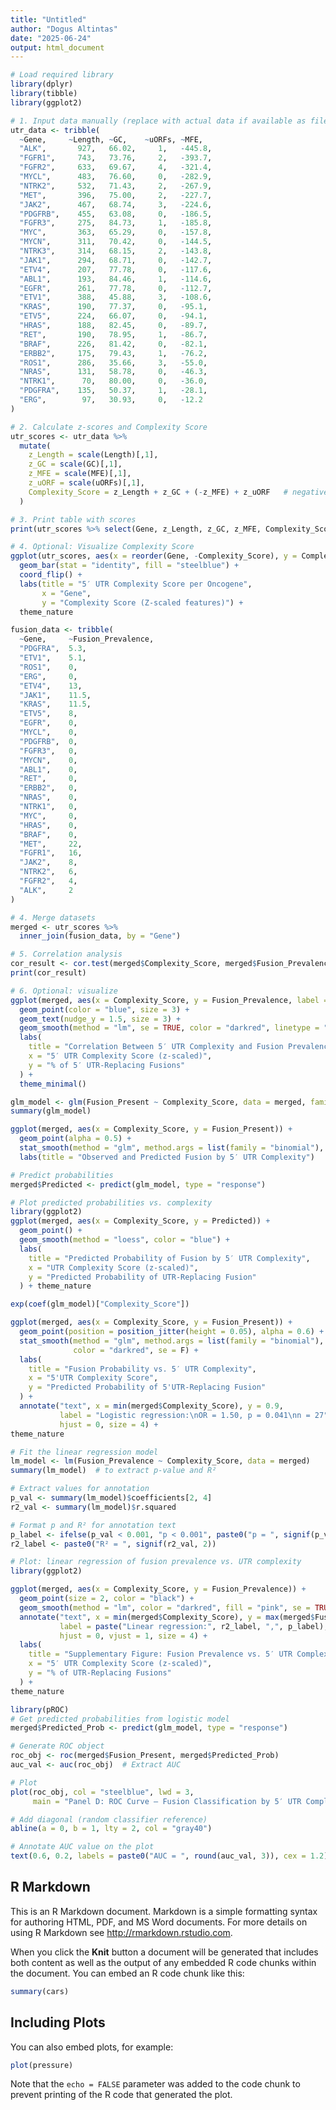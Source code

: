 ```yaml
---
title: "Untitled"
author: "Dogus Altintas"
date: "2025-06-24"
output: html_document
---
```


```r

# Load required library
library(dplyr)
library(tibble)
library(ggplot2)

# 1. Input data manually (replace with actual data if available as file)
utr_data <- tribble(
  ~Gene,     ~Length, ~GC,    ~uORFs, ~MFE,
  "ALK",       927,   66.02,     1,   -445.8,
  "FGFR1",     743,   73.76,     2,   -393.7,
  "FGFR2",     633,   69.67,     4,   -321.4,
  "MYCL",      483,   76.60,     0,   -282.9,
  "NTRK2",     532,   71.43,     2,   -267.9,
  "MET",       396,   75.00,     2,   -227.7,
  "JAK2",      467,   68.74,     3,   -224.6,
  "PDGFRB",    455,   63.08,     0,   -186.5,
  "FGFR3",     275,   84.73,     1,   -185.8,
  "MYC",       363,   65.29,     0,   -157.8,
  "MYCN",      311,   70.42,     0,   -144.5,
  "NTRK3",     314,   68.15,     2,   -143.8,
  "JAK1",      294,   68.71,     0,   -142.7,
  "ETV4",      207,   77.78,     0,   -117.6,
  "ABL1",      193,   84.46,     1,   -114.6,
  "EGFR",      261,   77.78,     0,   -112.7,
  "ETV1",      388,   45.88,     3,   -108.6,
  "KRAS",      190,   77.37,     0,   -95.1,
  "ETV5",      224,   66.07,     0,   -94.1,
  "HRAS",      188,   82.45,     0,   -89.7,
  "RET",       190,   78.95,     1,   -86.7,
  "BRAF",      226,   81.42,     0,   -82.1,
  "ERBB2",     175,   79.43,     1,   -76.2,
  "ROS1",      286,   35.66,     3,   -55.0,
  "NRAS",      131,   58.78,     0,   -46.3,
  "NTRK1",      70,   80.00,     0,   -36.0,
  "PDGFRA",    135,   50.37,     1,   -28.1,
  "ERG",        97,   30.93,     0,   -12.2
)

# 2. Calculate z-scores and Complexity Score
utr_scores <- utr_data %>%
  mutate(
    z_Length = scale(Length)[,1],
    z_GC = scale(GC)[,1],
    z_MFE = scale(MFE)[,1],
    z_uORF = scale(uORFs)[,1],
    Complexity_Score = z_Length + z_GC + (-z_MFE) + z_uORF   # negative MFE since lower = more structured
  )

# 3. Print table with scores
print(utr_scores %>% select(Gene, z_Length, z_GC, z_MFE, Complexity_Score))

# 4. Optional: Visualize Complexity Score
ggplot(utr_scores, aes(x = reorder(Gene, -Complexity_Score), y = Complexity_Score)) +
  geom_bar(stat = "identity", fill = "steelblue") +
  coord_flip() +
  labs(title = "5′ UTR Complexity Score per Oncogene",
       x = "Gene",
       y = "Complexity Score (Z-scaled features)") +
  theme_nature


```


```r
fusion_data <- tribble(
  ~Gene,     ~Fusion_Prevalence,
  "PDGFRA",  5.3,
  "ETV1",    5.1,
  "ROS1",    0,
  "ERG",     0,
  "ETV4",    13,
  "JAK1",    11.5,
  "KRAS",    11.5,
  "ETV5",    8,
  "EGFR",    0,
  "MYCL",    0,
  "PDGFRB",  0,
  "FGFR3",   0,
  "MYCN",    0,
  "ABL1",    0,
  "RET",     0,
  "ERBB2",   0,
  "NRAS",    0,
  "NTRK1",   0,
  "MYC",     0,
  "HRAS",    0,
  "BRAF",    0,
  "MET",     22,
  "FGFR1",   16,
  "JAK2",    8,
  "NTRK2",   6,
  "FGFR2",   4,
  "ALK",     2
)
```


```r
# 4. Merge datasets
merged <- utr_scores %>%
  inner_join(fusion_data, by = "Gene")

# 5. Correlation analysis
cor_result <- cor.test(merged$Complexity_Score, merged$Fusion_Prevalence, method = "pearson")
print(cor_result)

# 6. Optional: visualize
ggplot(merged, aes(x = Complexity_Score, y = Fusion_Prevalence, label = Gene)) +
  geom_point(color = "blue", size = 3) +
  geom_text(nudge_y = 1.5, size = 3) +
  geom_smooth(method = "lm", se = TRUE, color = "darkred", linetype = "dashed") +
  labs(
    title = "Correlation Between 5′ UTR Complexity and Fusion Prevalence",
    x = "5′ UTR Complexity Score (z-scaled)",
    y = "% of 5′ UTR-Replacing Fusions"
  ) +
  theme_minimal()
```

```r
glm_model <- glm(Fusion_Present ~ Complexity_Score, data = merged, family = "binomial")
summary(glm_model)

ggplot(merged, aes(x = Complexity_Score, y = Fusion_Present)) +
  geom_point(alpha = 0.5) +
  stat_smooth(method = "glm", method.args = list(family = "binomial"), color = "blue") +
  labs(title = "Observed and Predicted Fusion by 5′ UTR Complexity")
```

```r
# Predict probabilities
merged$Predicted <- predict(glm_model, type = "response")

# Plot predicted probabilities vs. complexity
library(ggplot2)
ggplot(merged, aes(x = Complexity_Score, y = Predicted)) +
  geom_point() +
  geom_smooth(method = "loess", color = "blue") +
  labs(
    title = "Predicted Probability of Fusion by 5′ UTR Complexity",
    x = "UTR Complexity Score (z-scaled)",
    y = "Predicted Probability of UTR-Replacing Fusion"
  ) + theme_nature

exp(coef(glm_model)["Complexity_Score"])

ggplot(merged, aes(x = Complexity_Score, y = Fusion_Present)) +
  geom_point(position = position_jitter(height = 0.05), alpha = 0.6) +
  stat_smooth(method = "glm", method.args = list(family = "binomial"),
              color = "darkred", se = F) +
  labs(
    title = "Fusion Probability vs. 5′ UTR Complexity",
    x = "5'UTR Complexity Score",
    y = "Predicted Probability of 5'UTR-Replacing Fusion"
  ) +
  annotate("text", x = min(merged$Complexity_Score), y = 0.9,
           label = "Logistic regression:\nOR = 1.50, p = 0.041\nn = 27",
           hjust = 0, size = 4) +
theme_nature

```


```r
# Fit the linear regression model
lm_model <- lm(Fusion_Prevalence ~ Complexity_Score, data = merged)
summary(lm_model)  # to extract p-value and R²

# Extract values for annotation
p_val <- summary(lm_model)$coefficients[2, 4]
r2_val <- summary(lm_model)$r.squared

# Format p and R² for annotation text
p_label <- ifelse(p_val < 0.001, "p < 0.001", paste0("p = ", signif(p_val, 2)))
r2_label <- paste0("R² = ", signif(r2_val, 2))

# Plot: linear regression of fusion prevalence vs. UTR complexity
library(ggplot2)

ggplot(merged, aes(x = Complexity_Score, y = Fusion_Prevalence)) +
  geom_point(size = 2, color = "black") +
  geom_smooth(method = "lm", color = "darkred", fill = "pink", se = TRUE) +
  annotate("text", x = min(merged$Complexity_Score), y = max(merged$Fusion_Prevalence),
           label = paste("Linear regression:", r2_label, ",", p_label),
           hjust = 0, vjust = 1, size = 4) +
  labs(
    title = "Supplementary Figure: Fusion Prevalence vs. 5′ UTR Complexity",
    x = "5′ UTR Complexity Score (z-scaled)",
    y = "% of UTR-Replacing Fusions"
  ) +
theme_nature
```


```r
library(pROC)
# Get predicted probabilities from logistic model
merged$Predicted_Prob <- predict(glm_model, type = "response")

# Generate ROC object
roc_obj <- roc(merged$Fusion_Present, merged$Predicted_Prob)
auc_val <- auc(roc_obj)  # Extract AUC

# Plot
plot(roc_obj, col = "steelblue", lwd = 3,
     main = "Panel D: ROC Curve — Fusion Classification by 5′ UTR Complexity")

# Add diagonal (random classifier reference)
abline(a = 0, b = 1, lty = 2, col = "gray40")

# Annotate AUC value on the plot
text(0.6, 0.2, labels = paste0("AUC = ", round(auc_val, 3)), cex = 1.2)
```


## R Markdown

This is an R Markdown document. Markdown is a simple formatting syntax for authoring HTML, PDF, and MS Word documents. For more details on using R Markdown see <http://rmarkdown.rstudio.com>.

When you click the **Knit** button a document will be generated that includes both content as well as the output of any embedded R code chunks within the document. You can embed an R code chunk like this:

```r
summary(cars)
```

## Including Plots

You can also embed plots, for example:

```r
plot(pressure)
```

Note that the `echo = FALSE` parameter was added to the code chunk to prevent printing of the R code that generated the plot.
